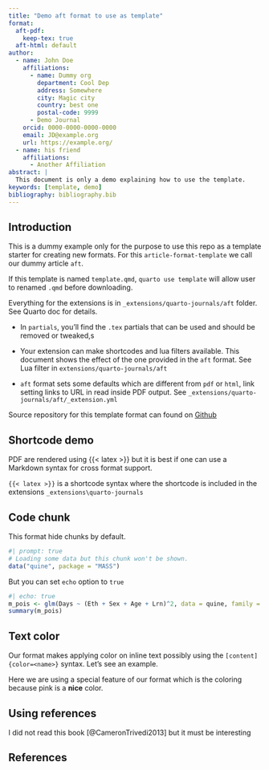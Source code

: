 ```yaml
---
title: "Demo aft format to use as template"
format:
  aft-pdf:
    keep-tex: true  
  aft-html: default
author:
  - name: John Doe
    affiliations:
      - name: Dummy org
        department: Cool Dep
        address: Somewhere
        city: Magic city
        country: best one
        postal-code: 9999
      - Demo Journal
    orcid: 0000-0000-0000-0000
    email: JD@example.org
    url: https://example.org/
  - name: his friend
    affiliations:
      - Another Affiliation
abstract: |
  This document is only a demo explaining how to use the template.
keywords: [template, demo]
bibliography: bibliography.bib  
---
```


## Introduction {#sec-intro}

::: callout-important
This is a dummy example only for the purpose to use this repo as a template starter for creating new formats.  For this `article-format-template` we call our dummy article `aft`. 
:::

::: callout-tip
If this template is named `template.qmd`, `quarto use template` will allow user to renamed `.qmd` before downloading.
:::

Everything for the extensions is in `_extensions/quarto-journals/aft` folder. See Quarto doc for details. 

- In `partials`, you'll find the `.tex` partials that can be used and should be removed or tweaked,s

- Your extension can make shortcodes and lua filters available. This document shows the effect of the one provided in the `aft` format. See Lua filter in `extensions/quarto-journals/aft`

- `aft` format sets some defaults which are different from `pdf` or `html`, link setting links to URL in read inside PDF output. See `_extensions/quarto-journals/aft/_extension.yml`

Source repository for this template format can found on [Github](https://github.com/quarto-journals/article-format-template)


## Shortcode demo {#sec-shortcode}

PDF are rendered using {{< latex >}} but it is best if one can use a Markdown syntax for cross format support.

::: callout-tip
`{{< latex >}}` is a shortcode syntax where the shortcode is included in the extensions `_extensions\quarto-journals`
:::

## Code chunk {#sec-chunks}

This format hide chunks by default.

```r
#| prompt: true
# Loading some data but this chunk won't be shown.
data("quine", package = "MASS")
```

But you can set `echo` option to `true`

```r
#| echo: true
m_pois <- glm(Days ~ (Eth + Sex + Age + Lrn)^2, data = quine, family = poisson)
summary(m_pois)
```

## Text color {#sec-summary}

Our format makes applying color on inline text possibly using the `[content]{color=<name>}` syntax. Let's see an example.

:::{.callout}

Here we are using a special feature of our format which is the coloring because [pink is a **nice** color]{color=mypink}.

:::

## Using references {.unnumbered}

I did not read this book [@CameronTrivedi2013] but it must be interesting 

## References {.unnumbered}

:::{#refs}

:::